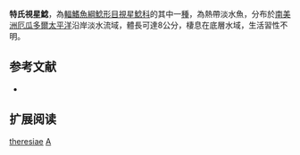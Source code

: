 {{Speciesbox
| name = 特氏視星鯰
| image = 
| image_width = 250px
| image_caption = 
| status = NE
| status_system = IUCN3.1
| genus = Astroblepus
| species = theresiae
| authority = [[Steindachner|Steindachner]], 1907
| synonyms = *''Arges theresiae'', Steindachner, 1907
}}

'''特氏視星鯰'''，為[[輻鰭魚綱|輻鰭魚綱]][[鯰形目|鯰形目]][[視星鯰科|視星鯰科]]的其中一[[種|種]]，為熱帶淡水魚，分布於[[南美洲|南美洲]][[厄瓜多爾|厄瓜多爾]][[太平洋|太平洋]]沿岸淡水流域，體長可達8公分，棲息在底層水域，生活習性不明。

== 参考文献 ==
*{{FishBase species|genus=Astroblepus|species=theresiae|year=2014|month=11}}

== 扩展阅读 ==
{{refbegin}}
{{wikispecies-inline|Astroblepus theresiae|特氏視星鯰}}
{{refend}}
{{Taxonbar|from=Q6429569}}

[[Category:視星鯰屬|theresiae]]
[[Category:1907年描述的魚類|A]]